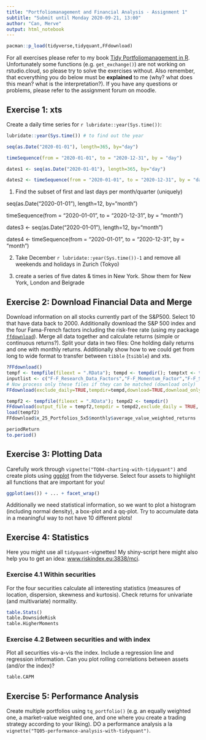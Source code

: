 ```yaml
---
title: "Portfoliomanagement and Financial Analysis - Assignment 1"
subtitle: "Submit until Monday 2020-09-21, 13:00"
author: "Can, Merve"
output: html_notebook
---
```



```r
pacman::p_load(tidyverse,tidyquant,FFdownload)
```

For all exercises please refer to my book [Tidy Portfoliomanagement in R](https://bookdown.org/sstoeckl/Tidy_Portfoliomanagement_in_R). Unfortunately some functions (e.g. `get_exchange()`) are not working on rstudio.cloud, so please try to solve the exercises without. Also remember, that ecverything you do below must be **explained** to me (why? what does this mean? what is the interpretation?). If you have any questions or problems, please refer to the assignment forum on moodle.

## Exercise 1: xts

Create a daily time series for `r lubridate::year(Sys.time())`:
```r
lubridate::year(Sys.time()) # to find out the year

seq(as.Date("2020-01-01"), length=365, by="day") 

timeSequence(from = "2020-01-01", to = "2020-12-31", by = "day")

dates1 <- seq(as.Date("2020-01-01"), length=365, by="day")

dates2 <- timeSequence(from = "2020-01-01", to = "2020-12-31", by = "day")
```




1. Find the subset of first and last days per month/quarter (uniquely)

seq(as.Date("2020-01-01"), length=12, by="month") 

timeSequence(from = "2020-01-01", to = "2020-12-31", by = "month")

dates3 <- seq(as.Date("2020-01-01"), length=12, by="month")

dates4 <- timeSequence(from = "2020-01-01", to = "2020-12-31", by = "month")




2. Take December `r lubridate::year(Sys.time())-1` and remove all weekends and holidays in Zurich (Tokyo)



3. create a series of five dates & times in New York. Show them for New York, London and Belgrade






## Exercise 2: Download Financial Data and Merge

Download information on all stocks currently part of the S&P500. Select 10 that have data back to 2000. Additionally download the S&P 500 index and the four Fama-French factors including the risk-free rate (using my package [`ffdownload`](https://github.com/sstoeckl/ffdownload)). Merge all data together and calculate returns (simple or continuous returns?).
Split your data in two files: One holding daily returns and one with monthly returns. Additionally show how to we could get from long to wide format to transfer between `tibble` (`tsibble`) and xts.

```r
?FFdownload()
tempf <- tempfile(fileext = ".RData"); tempd <- tempdir(); temptxt <- tempfile(fileext = ".txt")
inputlist <- c("F-F_Research_Data_Factors","F-F_Momentum_Factor","F-F_ST_Reversal_Factor","F-F_LT_Reversal_Factor")
# Now process only these files if they can be matched (download only)
FFdownload(exclude_daily=TRUE,tempdir=tempd,download=TRUE,download_only=FALSE,inputlist=inputlist)

tempf2 <- tempfile(fileext = ".RData"); tempd2 <- tempdir()
FFdownload(output_file = tempf2,tempdir = tempd2,exclude_daily = TRUE, download = TRUE, download_only=FALSE, listsave=temptxt)
load(tempf2)
FFdownload$x_25_Portfolios_5x5$monthly$average_value_weighted_returns

```

```r
periodReturn
to.period()
```


## Exercise 3: Plotting Data

Carefully work through `vignette("TQ04-charting-with-tidyquant")` and create plots using [ggplot](https://ggplot2.tidyverse.org/) from the tidyverse. Select four assets to highlight all functions that are important for you!

```r
ggplot(aes()) + ... + facet_wrap()
```

Additionally we need statistical information, so we want to plot a histogram (including normal density), a box-plot and a qq-plot. Try to accumulate data in a meaningful way to not have 10 different plots!

## Exercise 4: Statistics

Here you might use all `tidyquant`-vignettes! My shiny-script here might also help you to get an idea: [www.riskindex.eu:3838/mci](www.riskindex.eu:3838/mci).

### Exercise 4.1 Within securities

For the four securities calculate all interesting statistics (measures of location, dispersion, skewness and kurtosis). Check returns for univariate (and multivariate) normality.

```r
table.Stats()
table.DownsideRisk
table.HigherMoments
```

### Exercise 4.2 Between securities and with index

Plot all securities vis-a-vis the index. Include a regression line and regression information. Can you plot rolling correlations between assets (and/or the index)?

```r
table.CAPM
```

## Exercise 5: Performance Analysis

Create multiple portfolios using `tq_portfolio()` (e.g. an equally weighted one, a market-value weighted one, and one where you create a trading strategy according to your liking). DO a performance analysis a la `vignette("TQ05-performance-analysis-with-tidyquant")`.

